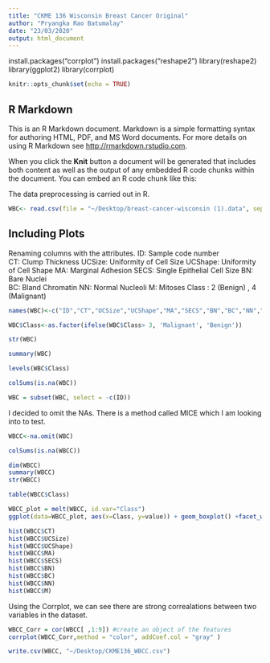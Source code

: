 ```yaml
---
title: "CKME 136 Wisconsin Breast Cancer Original"
author: "Pryangka Rao Batumalay"
date: "23/03/2020"
output: html_document
---
```


install.packages("corrplot")
install.packages("reshape2")
library(reshape2)
library(ggplot2)
library(corrplot)

```r
knitr::opts_chunk$set(echo = TRUE)
```

## R Markdown

This is an R Markdown document. Markdown is a simple formatting syntax for authoring HTML, PDF, and MS Word documents. For more details on using R Markdown see <http://rmarkdown.rstudio.com>.

When you click the **Knit** button a document will be generated that includes both content as well as the output of any embedded R code chunks within the document. You can embed an R code chunk like this:

The data preprocessing is carried out in R.

```r
WBC<- read.csv(file = "~/Desktop/breast-cancer-wisconsin (1).data", sep = ",", na.strings = '?', stringsAsFactors = F, header = F)
```

## Including Plots

Renaming columns with the attributes.
ID: Sample code number  
CT: Clump Thickness 
UCSize: Uniformity of Cell Size 
UCShape: Uniformity of Cell Shape
MA: Marginal Adhesion 
SECS: Single Epithelial Cell Size 
BN: Bare Nuclei  
BC: Bland Chromatin
NN: Normal Nucleoli 
M: Mitoses 
Class : 2 (Benign) , 4 (Malignant)

```r
names(WBC)<-c("ID","CT","UCSize","UCShape","MA","SECS","BN","BC","NN","M","Class")
```

```r
WBC$Class<-as.factor(ifelse(WBC$Class> 3, 'Malignant', 'Benign'))
```

```r
str(WBC)
```


```R
summary(WBC)
```

```R
levels(WBC$Class)
```

```R
colSums(is.na(WBC))
```

```R
WBC = subset(WBC, select = -c(ID))
```

I decided to omit the NAs. There is a method called MICE which I am looking into to test.
```R
WBCC<-na.omit(WBC)
```

```R
colSums(is.na(WBCC))
```


```R
dim(WBCC)
summary(WBCC)
str(WBCC)
```

```R
table(WBCC$Class)
```


```R
WBCC_plot = melt(WBCC, id.var="Class")
ggplot(data=WBCC_plot, aes(x=Class, y=value)) + geom_boxplot() +facet_wrap(~variable,ncol = 3)
```


```R
hist(WBCC$CT)
hist(WBCC$UCSize)
hist(WBCC$UCShape)
hist(WBCC$MA)
hist(WBCC$SECS)
hist(WBCC$BN)
hist(WBCC$BC)
hist(WBCC$NN)
hist(WBCC$M)
```

Using the Corrplot, we can see there are strong correalations between two variables in the dataset.
```R
WBCC_Corr = cor(WBCC[ ,1:9]) #create an object of the features
corrplot(WBCC_Corr,method = "color", addCoef.col = "gray" )
```

```R
write.csv(WBCC, "~/Desktop/CKME136_WBCC.csv")
```


